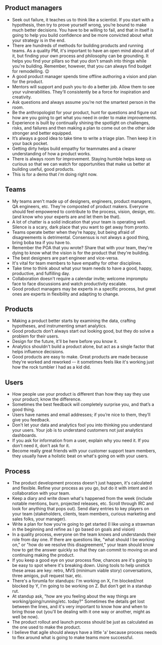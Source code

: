 ## Product managers

- Seek out failure, it teaches us to think like a scientist. If you start with a hypothesis, then try to prove yourself wrong, you’re bound to make much better decisions. You have to be willing to fail, and that in itself is going to help you build confidence and be more convicted about what your strategy is in the end.
- There are hundreds of methods for building products and running teams. As a quality PM, it's important to have an open mind about all of it, but finding your own process and philosophy can be grounding. It helps you find your pillars so that you don't smash into things while you're building. Remember, however, that you can always find budget for remodelling. 😉
- A good product manager spends time offline authoring a vision and plan for the product.
- Mentors will support and push you to do a better job. Allow them to see your vulnerabilities. They'll consistently be a force for inspiration and creativity.
- Ask questions and always assume you’re not the smartest person in the room.
- Be the anthropologist for your product, hunt for questions and figure out how are you going to get what you need in order to make improvements.
- Experience is built by continually shining the spotlight on challenges, risks, and failures and then making a plan to come out on the other side stronger and better equipped.
- It’s always a good idea to take time to write a triage plan. Then keep it in your back pocket.
- Getting dirty helps build empathy for teammates and a clearer understanding of how a product works.
- There is always room for improvement. Staying humble helps keep us curious so that we can watch for opportunities that make us better at building useful, good products.
- This is for a demo that i'm doing right now.

## Teams

- My teams aren't made up of designers, engineers, product managers, QA engineers, etc. They're composted of product makers. Everyone should feel empowered to contribute to the process, vision, design, etc. (and know who your experts are and let them be that).
- A lot of chatter is a solid indication that your team is operating well. Silence is a scary, dark place that you want to get away from pronto.
- Teams operate better when they’re happy, but being afraid of disagreements is detrimental. Consensus is not always a good thing, bring boba tea if you have to.
- Remember the POA that you wrote? Share that with your team, they're dying to know what the vision is for the product that they're building.
- The best designers are part engineer and vice-versa.
- It's vital for team members to have empathy for other disciplines.
- Take time to think about what your team needs to have a good, happy, productive, and fulfilling day.
- Collaboration doesn't require a calendar invite; welcome impromptu face to face discussions and watch productivity escalate.
- Good product managers may be experts in a specific process, but great ones are experts in flexibility and adapting to change.

## Products

- Making a product better starts by examining the data, crafting hypotheses, and instrumenting smart analytics.
- Good products don’t always start out looking good, but they do solve a problem for their users.
- Design for the future, it'll be here before you know it.
- Analytics shouldn't build a product alone, but act as a single factor that helps influence decisions.
- Good products are easy to make. Great products are made because they're worked and reworked -- it sometimes feels like it's working just how the rock tumbler I had as a kid did.

## Users

- How people use your product is different than how they say they use your product; know the difference.
- Sometimes the best feedback will completely surprise you, and that’s a good thing.
- Users have names and email addresses; if you’re nice to them, they’ll give you feedback.
- Don't let your data and analytics fool you into thinking you understand your users. Your job is to understand customers not just analytics dashboards.
- If you ask for information from a user, explain why you need it. If you don't need it, don't ask for it.
- Become really great friends with your customer support team members, they usually have a holistic beat on what's going on with your users.

## Process

- The product development process doesn't just happen, it's calculated and flexible. Refine your process as you go, but do it with intent and in collaboration with your team.
- Keep a diary and write down what's happened from the week (include notable mentions, burn, projected releases, etc. Scroll through IRC and look for anything that pops out). Send diary entries to key players on your team (stakeholders, clients, team members, curious marketing and sales folks, your manager).
- Write a plan for how you're going to get started (I like using a strawman in the beginning and refine as I go based on goals and vision)
- In a quality process, everyone on the team knows and understands their role from day one. If there are questions like, "what should I be working on," or "how do we resolve this disagreement," your team should know how to get the answer quickly so that they can commit to moving on and continuing making the product.
- If you keep a good eye on your process flow, chances are it's going to be easy to spot where it's breaking down. Using tools to help unstick these areas are key: retro, MVS (minimum viable story) conversations, three amigos, pull request tsar, etc.
- There's a forumla for standups: I'm working on X, I'm blocked/not blocked by Y, I'm going to be working on Z. But don't get in a standup rut.
- At standup ask, "how are you feeling about the way things are working/going/running/etc. today?" Sometimes the details get lost between the lines, and it's very important to know how and when to bring those out (you'll be dealing with it one way or another, might as well be now).
- The product rollout and launch process should be just as calculated as the one used to make the product.
- I believe that agile should always have a little 'a' because process needs to flex around what is going to make teams more successful.
